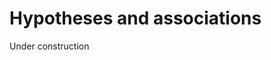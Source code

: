 # Hypotheses and associations {#sec-hypotheses-associations}

::: callout-warning
Under construction
:::

